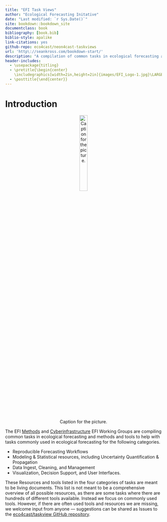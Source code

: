 ```yaml
--- 
title: "EFI Task Views"
author: "Ecological Forecasting Initative"
date: "Last modified: `r Sys.Date()`"
site: bookdown::bookdown_site
documentclass: book
bibliography: [book.bib]
biblio-style: apalike
link-citations: yes
github-repo: eco4cast/neon4cast-taskviews
url: 'http\://seankross.com/bookdown-start/'
description: "A compilation of common tasks in ecological forecasting and methods and tools to help with those tasks"
header-includes:
  - \usepackage{titling}
  - \pretitle{\begin{center}
    \includegraphics[width=2in,height=2in]{images/EFI_Logo-1.jpg}\LARGE\\}
  - \posttitle{\end{center}}
---
```



# Introduction {-}

<center>
![Caption for the picture.](images/EFI_Logo-1.jpg){width=25%} 
</center>


The EFI [Methods](https://ecoforecast.org/methods-tools/) and [Cyberinfrastructure](https://ecoforecast.org/cyberinfrastructure/) EFI Working Groups are compiling common tasks in ecological forecasting and methods and tools to help with tasks commonly used in ecological forecasting for the following categories. 

* Reproducible Forecasting Workflows
* Modeling & Statistical resources, including Uncertainty Quantification & Propagation 
* Data Ingest, Cleaning, and Management
* Visualization, Decision Support, and User Interfaces.  

These Resources and tools listed in the four categories of tasks are meant to be living documents.  This list is not meant to be a comprehensive overview of all possible resources, as there are some tasks where there are hundreds of different tools available. Instead we focus on commonly used tools.  However, if there are often used tools and resources we are missing,  we welcome input from anyone — suggestions can be shared as Issues to the [eco4cast/taskview GitHub repository](https://github.com/eco4cast/taskviews).
